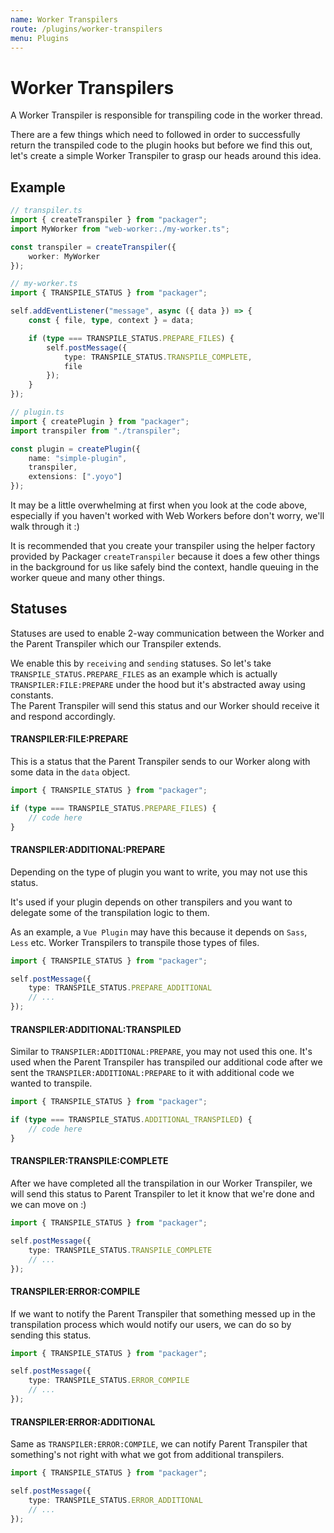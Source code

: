 ```yaml
---
name: Worker Transpilers
route: /plugins/worker-transpilers
menu: Plugins
---
```



# Worker Transpilers

A Worker Transpiler is responsible for transpiling code in the worker thread.

There are a few things which need to followed in order to successfully return the transpiled code to the plugin hooks but before we find this out, let's create a simple Worker Transpiler to grasp our heads around this idea.

## Example

```ts
// transpiler.ts
import { createTranspiler } from "packager";
import MyWorker from "web-worker:./my-worker.ts";

const transpiler = createTranspiler({
    worker: MyWorker
});

// my-worker.ts
import { TRANSPILE_STATUS } from "packager";

self.addEventListener("message", async ({ data }) => {
    const { file, type, context } = data;

    if (type === TRANSPILE_STATUS.PREPARE_FILES) {
        self.postMessage({
            type: TRANSPILE_STATUS.TRANSPILE_COMPLETE,
            file
        });
    }
});

// plugin.ts
import { createPlugin } from "packager";
import transpiler from "./transpiler";

const plugin = createPlugin({
    name: "simple-plugin",
    transpiler,
    extensions: [".yoyo"]
});
```

It may be a little overwhelming at first when you look at the code above, especially if you haven't worked with Web Workers before don't worry, we'll walk through it :)

It is recommended that you create your transpiler using the helper factory provided by Packager `createTranspiler` because it does a few other things in the background for us like safely bind the context, handle queuing in the worker queue and many other things.

## Statuses

Statuses are used to enable 2-way communication between the Worker and the Parent Transpiler which our Transpiler extends.

We enable this by `receiving` and `sending` statuses. So let's take `TRANSPILE_STATUS.PREPARE_FILES` as an example which is actually `TRANSPILER:FILE:PREPARE` under the hood but it's abstracted away using constants.  
The Parent Transpiler will send this status and our Worker should receive it and respond accordingly.

#### TRANSPILER:FILE:PREPARE

This is a status that the Parent Transpiler sends to our Worker along with some data in the `data` object.

<ApiProps type="Receivable" />

```ts usage=true
import { TRANSPILE_STATUS } from "packager";

if (type === TRANSPILE_STATUS.PREPARE_FILES) {
    // code here
}
```

#### TRANSPILER:ADDITIONAL:PREPARE

Depending on the type of plugin you want to write, you may not use this status.

It's used if your plugin depends on other transpilers and you want to delegate some of the transpilation logic to them.

As an example, a `Vue Plugin` may have this because it depends on `Sass`, `Less` etc. Worker Transpilers to transpile those types of files.

<ApiProps type="Sendable" />

```ts usage=true
import { TRANSPILE_STATUS } from "packager";

self.postMessage({
    type: TRANSPILE_STATUS.PREPARE_ADDITIONAL
    // ...
});
```

#### TRANSPILER:ADDITIONAL:TRANSPILED

Similar to `TRANSPILER:ADDITIONAL:PREPARE`, you may not used this one. It's used when the Parent Transpiler has transpiled our additional code after we sent the `TRANSPILER:ADDITIONAL:PREPARE` to it with additional code we wanted to transpile.

<ApiProps type="Receivable" />

```ts usage=true
import { TRANSPILE_STATUS } from "packager";

if (type === TRANSPILE_STATUS.ADDITIONAL_TRANSPILED) {
    // code here
}
```

#### TRANSPILER:TRANSPILE:COMPLETE

After we have completed all the transpilation in our Worker Transpiler, we will send this status to Parent Transpiler to let it know that we're done and we can move on :)

<ApiProps type="Sendable" />

```ts usage=true
import { TRANSPILE_STATUS } from "packager";

self.postMessage({
    type: TRANSPILE_STATUS.TRANSPILE_COMPLETE
    // ...
});
```

#### TRANSPILER:ERROR:COMPILE

If we want to notify the Parent Transpiler that something messed up in the transpilation process which would notify our users, we can do so by sending this status.

<ApiProps type="Sendable" />

```ts usage=true
import { TRANSPILE_STATUS } from "packager";

self.postMessage({
    type: TRANSPILE_STATUS.ERROR_COMPILE
    // ...
});
```

#### TRANSPILER:ERROR:ADDITIONAL

Same as `TRANSPILER:ERROR:COMPILE`, we can notify Parent Transpiler that something's not right with what we got from additional transpilers.

<ApiProps type="Sendable" />

```ts usage=true
import { TRANSPILE_STATUS } from "packager";

self.postMessage({
    type: TRANSPILE_STATUS.ERROR_ADDITIONAL
    // ...
});
```
